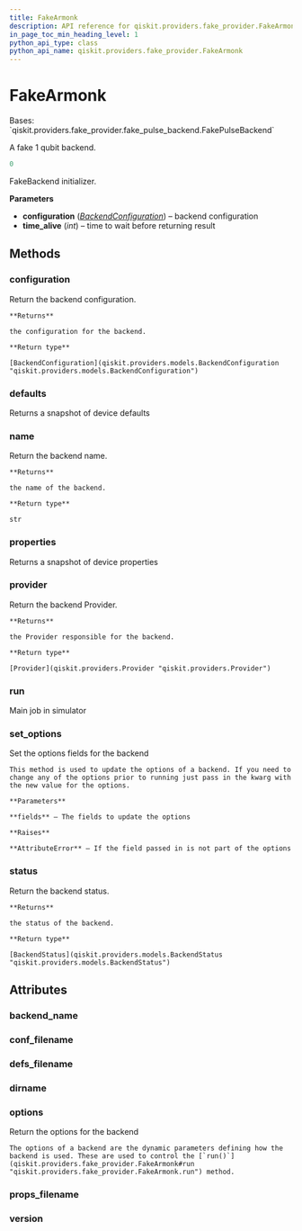 ```yaml
---
title: FakeArmonk
description: API reference for qiskit.providers.fake_provider.FakeArmonk
in_page_toc_min_heading_level: 1
python_api_type: class
python_api_name: qiskit.providers.fake_provider.FakeArmonk
---
```


# FakeArmonk

<Class id="qiskit.providers.fake_provider.FakeArmonk" github="https://github.com/qiskit/qiskit/tree/stable/0.21/qiskit/providers/fake_provider/backends/armonk/fake_armonk.py" signature="FakeArmonk">
  Bases: `qiskit.providers.fake_provider.fake_pulse_backend.FakePulseBackend`

  A fake 1 qubit backend.

  ```python
  0
  ```

  FakeBackend initializer.

  **Parameters**

  *   **configuration** ([*BackendConfiguration*](qiskit.providers.models.BackendConfiguration "qiskit.providers.models.BackendConfiguration")) – backend configuration
  *   **time\_alive** (*int*) – time to wait before returning result

  ## Methods

  ### configuration

  <Function id="qiskit.providers.fake_provider.FakeArmonk.configuration" signature="FakeArmonk.configuration()">
    Return the backend configuration.

    **Returns**

    the configuration for the backend.

    **Return type**

    [BackendConfiguration](qiskit.providers.models.BackendConfiguration "qiskit.providers.models.BackendConfiguration")
  </Function>

  ### defaults

  <Function id="qiskit.providers.fake_provider.FakeArmonk.defaults" signature="FakeArmonk.defaults()">
    Returns a snapshot of device defaults
  </Function>

  ### name

  <Function id="qiskit.providers.fake_provider.FakeArmonk.name" signature="FakeArmonk.name()">
    Return the backend name.

    **Returns**

    the name of the backend.

    **Return type**

    str
  </Function>

  ### properties

  <Function id="qiskit.providers.fake_provider.FakeArmonk.properties" signature="FakeArmonk.properties()">
    Returns a snapshot of device properties
  </Function>

  ### provider

  <Function id="qiskit.providers.fake_provider.FakeArmonk.provider" signature="FakeArmonk.provider()">
    Return the backend Provider.

    **Returns**

    the Provider responsible for the backend.

    **Return type**

    [Provider](qiskit.providers.Provider "qiskit.providers.Provider")
  </Function>

  ### run

  <Function id="qiskit.providers.fake_provider.FakeArmonk.run" signature="FakeArmonk.run(run_input, **kwargs)">
    Main job in simulator
  </Function>

  ### set\_options

  <Function id="qiskit.providers.fake_provider.FakeArmonk.set_options" signature="FakeArmonk.set_options(**fields)">
    Set the options fields for the backend

    This method is used to update the options of a backend. If you need to change any of the options prior to running just pass in the kwarg with the new value for the options.

    **Parameters**

    **fields** – The fields to update the options

    **Raises**

    **AttributeError** – If the field passed in is not part of the options
  </Function>

  ### status

  <Function id="qiskit.providers.fake_provider.FakeArmonk.status" signature="FakeArmonk.status()">
    Return the backend status.

    **Returns**

    the status of the backend.

    **Return type**

    [BackendStatus](qiskit.providers.models.BackendStatus "qiskit.providers.models.BackendStatus")
  </Function>

  ## Attributes

  ### backend\_name

  <Attribute id="qiskit.providers.fake_provider.FakeArmonk.backend_name" name="backend_name" attributeValue="= 'fake_armonk'" />

  ### conf\_filename

  <Attribute id="qiskit.providers.fake_provider.FakeArmonk.conf_filename" name="conf_filename" attributeValue="= 'conf_armonk.json'" />

  ### defs\_filename

  <Attribute id="qiskit.providers.fake_provider.FakeArmonk.defs_filename" name="defs_filename" attributeValue="= 'defs_armonk.json'" />

  ### dirname

  <Attribute id="qiskit.providers.fake_provider.FakeArmonk.dirname" name="dirname" attributeValue="= '/home/runner/work/qiskit/qiskit/.tox/docs/lib/python3.8/site-packages/qiskit/providers/fake_provider/backends/armonk'" />

  ### options

  <Attribute id="qiskit.providers.fake_provider.FakeArmonk.options" name="options">
    Return the options for the backend

    The options of a backend are the dynamic parameters defining how the backend is used. These are used to control the [`run()`](qiskit.providers.fake_provider.FakeArmonk#run "qiskit.providers.fake_provider.FakeArmonk.run") method.
  </Attribute>

  ### props\_filename

  <Attribute id="qiskit.providers.fake_provider.FakeArmonk.props_filename" name="props_filename" attributeValue="= 'props_armonk.json'" />

  ### version

  <Attribute id="qiskit.providers.fake_provider.FakeArmonk.version" name="version" attributeValue="= 1" />
</Class>

